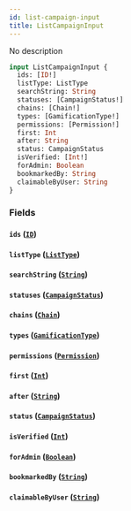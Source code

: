 ```yaml
---
id: list-campaign-input
title: ListCampaignInput
---
```



No description

```graphql
input ListCampaignInput {
  ids: [ID!]
  listType: ListType
  searchString: String
  statuses: [CampaignStatus!]
  chains: [Chain!]
  types: [GamificationType!]
  permissions: [Permission!]
  first: Int
  after: String
  status: CampaignStatus
  isVerified: [Int!]
  forAdmin: Boolean
  bookmarkedBy: String
  claimableByUser: String
}
```


### Fields

#### `ids` ([`ID`](../../references/scalars/id))




#### `listType` ([`ListType`](../../references/enums/list-type))




#### `searchString` ([`String`](../../references/scalars/string))




#### `statuses` ([`CampaignStatus`](../../references/enums/campaign-status))




#### `chains` ([`Chain`](../../references/enums/chain))




#### `types` ([`GamificationType`](../../references/enums/gamification-type))




#### `permissions` ([`Permission`](../../references/enums/permission))




#### `first` ([`Int`](../../references/scalars/int))




#### `after` ([`String`](../../references/scalars/string))




#### `status` ([`CampaignStatus`](../../references/enums/campaign-status))




#### `isVerified` ([`Int`](../../references/scalars/int))




#### `forAdmin` ([`Boolean`](../../references/scalars/boolean))




#### `bookmarkedBy` ([`String`](../../references/scalars/string))




#### `claimableByUser` ([`String`](../../references/scalars/string))






